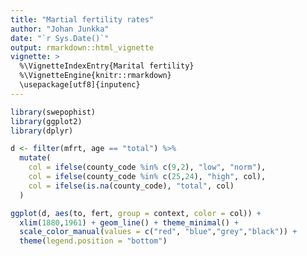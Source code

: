 ```yaml
---
title: "Martial fertility rates"
author: "Johan Junkka"
date: "`r Sys.Date()`"
output: rmarkdown::html_vignette
vignette: >
  %\VignetteIndexEntry{Marital fertility}
  %\VignetteEngine{knitr::rmarkdown}
  \usepackage[utf8]{inputenc}
---
```


```r
library(swepophist)
library(ggplot2)
library(dplyr)
```

```r
d <- filter(mfrt, age == "total") %>% 
  mutate(
    col = ifelse(county_code %in% c(9,2), "low", "norm"),
    col = ifelse(county_code %in% c(25,24), "high", col),
    col = ifelse(is.na(county_code), "total", col)
  )

ggplot(d, aes(to, fert, group = context, color = col)) + 
  xlim(1880,1961) + geom_line() + theme_minimal() + 
  scale_color_manual(values = c("red", "blue","grey","black")) + 
  theme(legend.position = "bottom")
```

